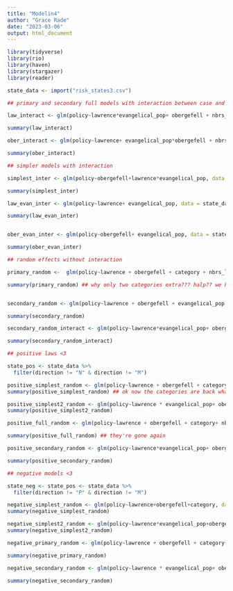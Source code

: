 ```yaml
---
title: "Modelin4"
author: "Grace Rade"
date: "2023-03-06"
output: html_document
---
```

```r
library(tidyverse)
library(rio)
library(haven)
library(stargazer)
library(reader)

state_data <- import("risk_states3.csv")
```

```r
## primary and secondary full models with interaction between case and evangelical

law_interact <- glm(policy~lawrence*evangelical_pop+ obergefell + nbrs_lag + population_total + pollib_median + incomepcap + unified + std_bowen1 + std_bowen2 + duration + duration_sq + duration_cub + std_init_use, data = state_data, family = binomial)

summary(law_interact)

ober_interact <- glm(policy~lawrence+ evangelical_pop*obergefell + nbrs_lag + population_total + pollib_median + incomepcap + unified + std_bowen1 + std_bowen2 + duration + duration_sq + duration_cub + std_init_use, data = state_data, family = binomial)

summary(ober_interact)
```

```r
## simpler models with interaction

simplest_inter <- glm(policy~obergefell+lawrence*evangelical_pop, data = state_data, family = binomial)

summary(simplest_inter)

law_evan_inter <- glm(policy~lawrence+ evangelical_pop, data = state_data, family = binomial)

summary(law_evan_inter)


ober_evan_inter <- glm(policy~obergefell+ evangelical_pop, data = state_data, family = binomial)

summary(ober_evan_inter)
```

```r
## random effects without interaction

primary_random <-  glm(policy~lawrence + obergefell + category + nbrs_lag + population_total + pollib_median + incomepcap + + unified + std_bowen1 + std_bowen2 + duration + duration_sq + duration_cub + std_init_use, data = state_data, family = binomial)

summary(primary_random) ## why only two categories extra??? halp?? we had five ugghhhhhhhhhhhhhhhhhhhhh


secondary_random <- glm(policy~lawrence + obergefell + evangelical_pop + category + nbrs_lag + population_total + pollib_median + incomepcap + unified + std_bowen1 + std_bowen2 + duration + duration_sq + duration_cub + std_init_use + unified, data = state_data, family = binomial) 

summary(secondary_random) 
```

```r
secondary_random_interact <- glm(policy~lawrence*evangelical_pop+ obergefell + category + nbrs_lag + population_total + pollib_median + incomepcap + unified + std_bowen1 + std_bowen2 + duration + duration_sq + duration_cub + std_init_use, data = state_data, family = binomial)

summary(secondary_random_interact)
```

```r
## positive laws <3

state_pos <- state_data %>% 
  filter(direction != "N" & direction != "M")

positive_simplest_random <- glm(policy~lawrence + obergefell + category, data = state_pos, family = binomial)
summary(positive_simplest_random) ## ok now the categories are back what 

positive_simplest2_random <- glm(policy~lawrence * evangelical_pop+ obergefell + category, data = state_pos, family = binomial)
summary(positive_simplest2_random)

positive_full_random <- glm(policy~lawrence + obergefell + category+ nbrs_lag + population_total + pollib_median + incomepcap + std_bowen1 + std_bowen2 + duration + duration_sq + duration_cub + std_init_use + unified, data = state_pos, family = binomial)

summary(positive_full_random) ## they're gone again 

positive_secondary_random <- glm(policy~lawrence*evangelical_pop+ obergefell + category +nbrs_lag + population_total + pollib_median + incomepcap + std_bowen1 + std_bowen2 + duration + duration_sq + duration_cub + std_init_use + unified, data = state_pos, family = binomial)

summary(positive_secondary_random)
```


```r
## negative models <3

state_neg <- state_pos <- state_data %>% 
  filter(direction != "P" & direction != "M")

negative_simplest_random <- glm(policy~lawrence+obergefell+category, data = state_neg, family = binomial)
summary(negative_simplest_random)

negative_simplest2_random <- glm(policy~lawrence*evangelical_pop+obergefell+category, data = state_neg, family = binomial)
summary(negative_simplest2_random)

negative_primary_random <- glm(policy~lawrence + obergefell + category+ nbrs_lag + population_total + pollib_median + incomepcap + std_bowen1 + std_bowen2 + duration + duration_sq + duration_cub + std_init_use + unified, data = state_neg, family = binomial)

summary(negative_primary_random)

negative_secondary_random <- glm(policy~lawrence * evangelical_pop+ obergefell+ category +nbrs_lag + population_total + pollib_median + incomepcap + std_bowen1 + std_bowen2 + duration + duration_sq + duration_cub + std_init_use + unified, data = state_neg, family = binomial)

summary(negative_secondary_random)
```

